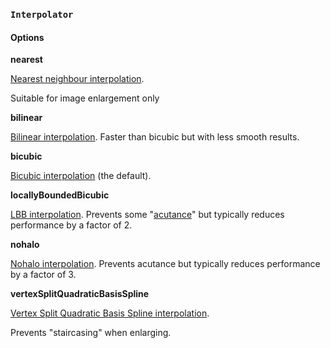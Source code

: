 ### `Interpolator`

#### **Options**

**nearest**

[Nearest neighbour interpolation](http://en.wikipedia.org/wiki/Nearest-neighbor_interpolation).

Suitable for image enlargement only

**bilinear**

[Bilinear interpolation](http://en.wikipedia.org/wiki/Bilinear_interpolation).
Faster than bicubic but with less smooth results.

**bicubic**

[Bicubic interpolation](http://en.wikipedia.org/wiki/Bicubic_interpolation)
(the default).

**locallyBoundedBicubic**

[LBB interpolation](https://github.com/jcupitt/libvips/blob/master/libvips/resample/lbb.cpp#L100).
Prevents some "[acutance](http://en.wikipedia.org/wiki/Acutance)" but typically reduces performance
by a factor of 2.

**nohalo**

[Nohalo interpolation](http://eprints.soton.ac.uk/268086/).
Prevents acutance but typically reduces performance by a factor of 3.

**vertexSplitQuadraticBasisSpline**

[Vertex Split Quadratic Basis Spline interpolation](https://github.com/jcupitt/libvips/blob/master/libvips/resample/vsqbs.cpp#L48).

Prevents "staircasing" when enlarging.
